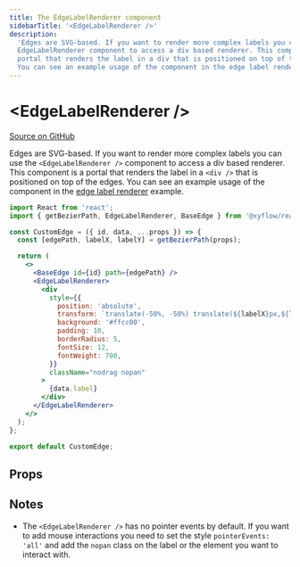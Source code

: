 ```yaml
---
title: The EdgeLabelRenderer component
sidebarTitle: '<EdgeLabelRenderer />'
description:
  'Edges are SVG-based. If you want to render more complex labels you can use the
  EdgeLabelRenderer component to access a div based renderer. This component is a
  portal that renders the label in a div that is positioned on top of the edges.
  You can see an example usage of the component in the edge label renderer example.'
---
```



# \<EdgeLabelRenderer />

[Source on GitHub](https://github.com/xyflow/xyflow/blob/main/packages/react/src/components/EdgeLabelRenderer/index.tsx)

Edges are SVG-based. If you want to render more complex labels you can use the
`<EdgeLabelRenderer />` component to access a div based renderer. This component
is a portal that renders the label in a `<div />` that is positioned on top of
the edges. You can see an example usage of the component in the [edge label renderer](/examples/edges/edge-label-renderer)
example.

```jsx
import React from 'react';
import { getBezierPath, EdgeLabelRenderer, BaseEdge } from '@xyflow/react';

const CustomEdge = ({ id, data, ...props }) => {
  const [edgePath, labelX, labelY] = getBezierPath(props);

  return (
    <>
      <BaseEdge id={id} path={edgePath} />
      <EdgeLabelRenderer>
        <div
          style={{
            position: 'absolute',
            transform: `translate(-50%, -50%) translate(${labelX}px,${labelY}px)`,
            background: '#ffcc00',
            padding: 10,
            borderRadius: 5,
            fontSize: 12,
            fontWeight: 700,
          }}
          className="nodrag nopan"
        >
          {data.label}
        </div>
      </EdgeLabelRenderer>
    </>
  );
};

export default CustomEdge;
```

## Props

<AutoTypeTable name="EdgeLabelRendererProps" path="./node_modules/@xyflow/react/dist/esm/index.d.ts" />

## Notes

- The `<EdgeLabelRenderer />` has no pointer events by default. If you want to
  add mouse interactions you need to set the style `pointerEvents: 'all'` and add
  the `nopan` class on the label or the element you want to interact with.

